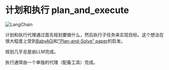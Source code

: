 # 计划和执行 plan_and_execute

![LangChain](https://pica.zhimg.com/50/v2-56e8bbb52aa271012541c1fe1ceb11a2_r.gif 'LangChain中文网')

计划和执行代理通过首先规划要做什么，然后执行子任务来实现目标。这个想法在很大程度上受到[BabyAGI](https://github.com/yoheinakajima/babyagi)和["Plan-and-Solve" paper](https://arxiv.org/abs/2305.04091)的启发。

规划几乎总是由LLM完成。

执行通常由一个单独的代理（配备工具）完成。


<Example/>
